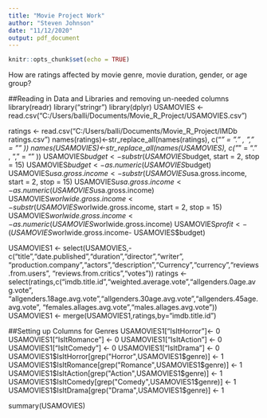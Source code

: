```yaml
---
title: "Movie Project Work"
author: "Steven Johnson"
date: "11/12/2020"
output: pdf_document
---
```


```r
knitr::opts_chunk$set(echo = TRUE)
```
How are ratings affected by movie genre, movie duration, gender, or age group?


##Reading in Data and Libraries and removing un-needed columns
library(readr)
library("stringr")
library(dplyr)
USAMOVIES <- read.csv("C:/Users/balli/Documents/Movie_R_Project/USAMOVIES.csv")

ratings <- read.csv("C:/Users/balli/Documents/Movie_R_Project/IMDb ratings.csv")
names(ratings)<-str_replace_all(names(ratings), c("_" = "." , "," = "" ))
names(USAMOVIES)<-str_replace_all(names(USAMOVIES), c("_" = "." , "," = "" ))
USAMOVIES$budget <- substr(USAMOVIES$budget, start = 2, stop = 15)
USAMOVIES$budget <- as.numeric(USAMOVIES$budget)
USAMOVIES$usa.gross.income <- substr(USAMOVIES$usa.gross.income, start = 2, stop = 15)
USAMOVIES$usa.gross.income <- as.numeric(USAMOVIES$usa.gross.income)
USAMOVIES$worlwide.gross.income <- substr(USAMOVIES$worlwide.gross.income, start = 2, stop = 15)
USAMOVIES$worlwide.gross.income <- as.numeric(USAMOVIES$worlwide.gross.income)
USAMOVIES$profit <-(USAMOVIES$worlwide.gross.income- USAMOVIES$budget)


USAMOVIES1 <- select(USAMOVIES,-c("title","date.published","duration","director","writer",
"production.company","actors","description","Currency","currency","reviews.from.users",
"reviews.from.critics","votes"))
ratings <- select(ratings,c("imdb.title.id","weighted.average.vote","allgenders.0age.avg.vote",
"allgenders.18age.avg.vote","allgenders.30age.avg.vote","allgenders.45age.avg.vote",
"females.allages.avg.vote","males.allages.avg.vote"))
USAMOVIES1 <- merge(USAMOVIES1,ratings,by="imdb.title.id")


##Setting up Columns for Genres
USAMOVIES1["IsItHorror"]<- 0
USAMOVIES1["IsItRomance"] <- 0
USAMOVIES1["IsItAction"] <- 0
USAMOVIES1["IsItComedy"] <- 0
USAMOVIES1["IsItDrama"] <- 0
USAMOVIES1$IsItHorror[grep("Horror",USAMOVIES1$genre)] <- 1
USAMOVIES1$IsItRomance[grep("Romance",USAMOVIES1$genre)] <- 1
USAMOVIES1$IsItAction[grep("Action",USAMOVIES1$genre)] <- 1
USAMOVIES1$IsItComedy[grep("Comedy",USAMOVIES1$genre)] <- 1
USAMOVIES1$IsItDrama[grep("Drama",USAMOVIES1$genre)] <- 1

summary(USAMOVIES)


